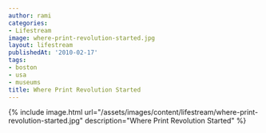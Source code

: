 ```yaml
---
author: rami
categories:
- Lifestream
image: where-print-revolution-started.jpg
layout: lifestream
publishedAt: '2010-02-17'
tags:
- boston
- usa
- museums
title: Where Print Revolution Started
---
```


{% include image.html url="/assets/images/content/lifestream/where-print-revolution-started.jpg" description="Where Print Revolution Started" %}